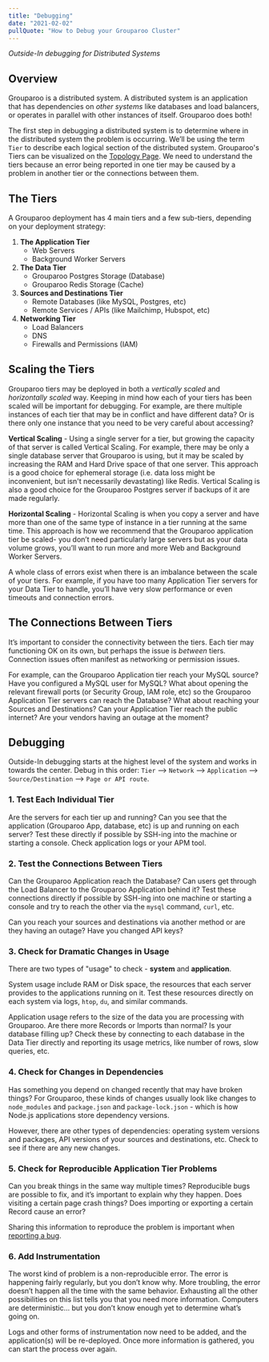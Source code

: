 ```yaml
---
title: "Debugging"
date: "2021-02-02"
pullQuote: "How to Debug your Grouparoo Cluster"
---
```


_Outside-In debugging for Distributed Systems_

## Overview

Grouparoo is a distributed system. A distributed system is an application that has dependencies on _other systems_ like databases and load balancers, or operates in parallel with other instances of itself. Grouparoo does both!

The first step in debugging a distributed system is to determine where in the distributed system the problem is occurring. We’ll be using the term `Tier` to describe each logical section of the distributed system. Grouparoo's Tiers can be visualized on the [Topology Page](/docs/support/network). We need to understand the tiers because an error being reported in one tier may be caused by a problem in another tier or the connections between them.

## The Tiers

A Grouparoo deployment has 4 main tiers and a few sub-tiers, depending on your deployment strategy:

1. **The Application Tier**
   - Web Servers
   - Background Worker Servers
2. **The Data Tier**
   - Grouparoo Postgres Storage (Database)
   - Grouparoo Redis Storage (Cache)
3. **Sources and Destinations Tier**
   - Remote Databases (like MySQL, Postgres, etc)
   - Remote Services / APIs (like Mailchimp, Hubspot, etc)
4. **Networking Tier**
   - Load Balancers
   - DNS
   - Firewalls and Permissions (IAM)

## Scaling the Tiers

Grouparoo tiers may be deployed in both a _vertically scaled_ and _horizontally scaled_ way. Keeping in mind how each of your tiers has been scaled will be important for debugging. For example, are there multiple instances of each tier that may be in conflict and have different data? Or is there only one instance that you need to be very careful about accessing?

**Vertical Scaling** - Using a single server for a tier, but growing the capacity of that server is called Vertical Scaling. For example, there may be only a single database server that Grouparoo is using, but it may be scaled by increasing the RAM and Hard Drive space of that one server. This approach is a good choice for ephemeral storage (i.e. data loss might be inconvenient, but isn't necessarily devastating) like Redis. Vertical Scaling is also a good choice for the Grouparoo Postgres server if backups of it are made regularly.

**Horizontal Scaling** - Horizontal Scaling is when you copy a server and have more than one of the same type of instance in a tier running at the same time. This approach is how we recommend that the Grouparoo application tier be scaled- you don’t need particularly large servers but as your data volume grows, you’ll want to run more and more Web and Background Worker Servers.

A whole class of errors exist when there is an imbalance between the scale of your tiers. For example, if you have too many Application Tier servers for your Data Tier to handle, you’ll have very slow performance or even timeouts and connection errors.

## The Connections Between Tiers

It’s important to consider the connectivity between the tiers. Each tier may functioning OK on its own, but perhaps the issue is _between_ tiers. Connection issues often manifest as networking or permission issues.

For example, can the Grouparoo Application tier reach your MySQL source? Have you configured a MySQL user for MySQL? What about opening the relevant firewall ports (or Security Group, IAM role, etc) so the Grouparoo Application Tier servers can reach the Database? What about reaching your Sources and Destinations? Can your Application Tier reach the public internet? Are your vendors having an outage at the moment?

## Debugging

Outside-In debugging starts at the highest level of the system and works in towards the center. Debug in this order: `Tier` --> `Network` --> `Application` --> `Source/Destination` --> `Page or API route`.

### 1. Test Each Individual Tier

Are the servers for each tier up and running? Can you see that the application (Grouparoo App, database, etc) is up and running on each server? Test these directly if possible by SSH-ing into the machine or starting a console. Check application logs or your APM tool.

### 2. Test the Connections Between Tiers

Can the Grouparoo Application reach the Database? Can users get through the Load Balancer to the Grouparoo Application behind it? Test these connections directly if possible by SSH-ing into one machine or starting a console and try to reach the other via the `mysql` command, `curl`, etc.

Can you reach your sources and destinations via another method or are they having an outage? Have you changed API keys?

### 3. Check for Dramatic Changes in Usage

There are two types of "usage" to check - **system** and **application**.

System usage include RAM or Disk space, the resources that each server provides to the applications running on it. Test these resources directly on each system via logs, `htop`, `du`, and similar commands.

Application usage refers to the size of the data you are processing with Grouparoo. Are there more Records or Imports than normal? Is your database filling up? Check these by connecting to each database in the Data Tier directly and reporting its usage metrics, like number of rows, slow queries, etc.

### 4. Check for Changes in Dependencies

Has something you depend on changed recently that may have broken things? For Grouparoo, these kinds of changes usually look like changes to `node_modules` and `package.json` and `package-lock.json` - which is how Node.js applications store dependency versions.

However, there are other types of dependencies: operating system versions and packages, API versions of your sources and destinations, etc. Check to see if there are any new changes.

### 5. Check for Reproducible Application Tier Problems

Can you break things in the same way multiple times? Reproducible bugs are possible to fix, and it’s important to explain why they happen. Does visiting a certain page crash things? Does importing or exporting a certain Record cause an error?

Sharing this information to reproduce the problem is important when [reporting a bug](/docs/support).

### 6. Add Instrumentation

The worst kind of problem is a non-reproducible error. The error is happening fairly regularly, but you don’t know why. More troubling, the error doesn’t happen all the time with the same behavior. Exhausting all the other possibilities on this list tells you that you need more information. Computers are deterministic... but you don’t know enough yet to determine what’s going on.

Logs and other forms of instrumentation now need to be added, and the application(s) will be re-deployed. Once more information is gathered, you can start the process over again.
